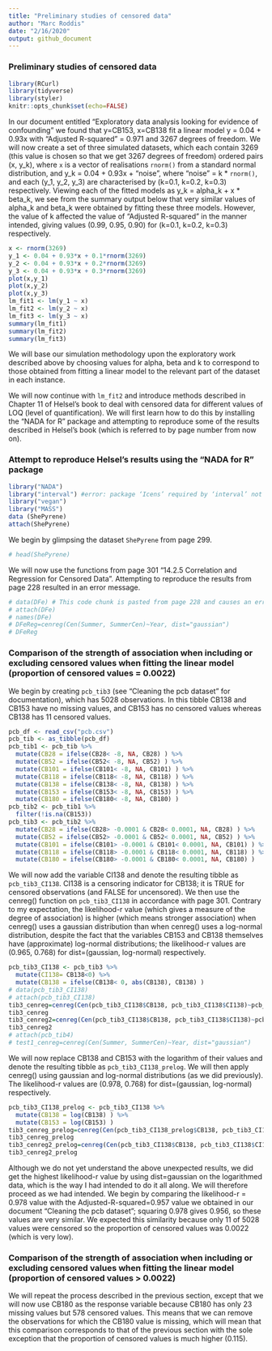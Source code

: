 ```yaml
---
title: "Preliminary studies of censored data"
author: "Marc Roddis"
date: "2/16/2020"
output: github_document
---
```


### Preliminary studies of censored data

```r
library(RCurl)
library(tidyverse)
library(styler)
knitr::opts_chunk$set(echo=FALSE)
```

In our document entitled "Exploratory data analysis looking for evidence of confounding" we found that y=CB153, x=CB138 fit a linear model y = 0.04  + 0.93x with "Adjusted R-squared" = 0.971 and 3267 degrees of freedom.  We will now create a set of three simulated datasets, which each contain 3269 (this value is chosen so that we get 3267 degrees of freedom) ordered pairs (x, y_k), where `x` is  a vector of realisations `rnorm()` from a standard normal distribution, and y_k = 0.04  + 0.93x + "noise", where "noise" = k * `rnorm()`, and each (y_1, y_2, y_3) are characterised by (k=0.1, k=0.2, k=0.3) respectively.   Viewing each of the fitted models as y_k = alpha_k + x * beta_k, we see from the summary output below that very similar values of alpha_k and beta_k were obtained by fitting these three models.  However, the value of k affected the value of "Adjusted R-squared" in the manner intended, giving values (0.99, 0.95, 0.90) for  (k=0.1, k=0.2, k=0.3) respectively.






```r
x <- rnorm(3269)
y_1 <- 0.04 + 0.93*x + 0.1*rnorm(3269)
y_2 <- 0.04 + 0.93*x + 0.2*rnorm(3269)
y_3 <- 0.04 + 0.93*x + 0.3*rnorm(3269)
plot(x,y_1)
plot(x,y_2)
plot(x,y_3)
lm_fit1 <- lm(y_1 ~ x)
lm_fit2 <- lm(y_2 ~ x)
lm_fit3 <- lm(y_3 ~ x)
summary(lm_fit1)
summary(lm_fit2)
summary(lm_fit3)
```

We will base our simulation methodology upon the exploratory work described above by choosing values for alpha, beta and k to correspond to those obtained from fitting a linear model to the relevant part of the dataset in each instance.

We will now continue with `lm_fit2` and introduce methods described in Chapter 11 of Helsel's book to deal with censored data for different values of LOQ (level of quantification).   We will first learn how to do this by  installing the "NADA for R" package and attempting to reproduce some of the results described in Helsel's book (which is referred to by page number from now on).

### Attempt to reproduce Helsel's results using the "NADA for R" package

```r
library("NADA")
library("interval") #error: package ‘Icens’ required by ‘interval’ not found
library("vegan")
library("MASS")
data (ShePyrene)
attach(ShePyrene)
```

We begin by glimpsing the dataset `ShePyrene` from page 299.

```r
# head(ShePyrene)
```

We will now use the functions from page 301 "14.2.5 Correlation and Regression for Censored Data".  Attempting to reproduce the results from page 228 resulted in an error message.

```r
# data(DFe) # This code chunk is pasted from page 228 and causes an error
# attach(DFe)
# names(DFe)
# DFeReg=cenreg(Cen(Summer, SummerCen)~Year, dist="gaussian")
# DFeReg
```

### Comparison of the strength of association when including or excluding censored values when fitting the linear model (proportion of censored values = 0.0022)

We begin by creating `pcb_tib3` (see "Cleaning the pcb dataset" for documentation), which has 5028 observations.  In this tibble CB138 and CB153 have no missing values, and CB153 has no censored values whereas CB138 has 11 censored values.

```r
pcb_df <- read_csv("pcb.csv")
pcb_tib <- as_tibble(pcb_df)
pcb_tib1 <- pcb_tib %>%  
  mutate(CB28 = ifelse(CB28< -8, NA, CB28) ) %>%
  mutate(CB52 = ifelse(CB52< -8, NA, CB52) ) %>%
  mutate(CB101 = ifelse(CB101< -8, NA, CB101) ) %>%
  mutate(CB118 = ifelse(CB118< -8, NA, CB118) ) %>%
  mutate(CB138 = ifelse(CB138< -8, NA, CB138) ) %>%
  mutate(CB153 = ifelse(CB153< -8, NA, CB153) ) %>%
  mutate(CB180 = ifelse(CB180< -8, NA, CB180) ) 
pcb_tib2 <- pcb_tib1 %>%
  filter(!is.na(CB153))
pcb_tib3 <- pcb_tib2 %>%
  mutate(CB28 = ifelse(CB28> -0.0001 & CB28< 0.0001, NA, CB28) ) %>%
  mutate(CB52 = ifelse(CB52> -0.0001 & CB52< 0.0001, NA, CB52) ) %>%
  mutate(CB101 = ifelse(CB101> -0.0001 & CB101< 0.0001, NA, CB101) ) %>%
  mutate(CB118 = ifelse(CB118> -0.0001 & CB118< 0.0001, NA, CB118) ) %>%
  mutate(CB180 = ifelse(CB180> -0.0001 & CB180< 0.0001, NA, CB180) )
```

We will now add the variable CI138 and denote the resulting tibble as `pcb_tib3_CI138`.  CI138 is a censoring indicator for CB138; it is TRUE for censored observations (and FALSE for uncensored).  We then use the cenreg() function on `pcb_tib3_CI138` in accordance with page 301.   Contrary to my expectation, the likelihood-r value (which gives a measure of the degree of association) is higher (which means stronger association) when cenreg() uses a gaussian distribution than when cenreg() uses a log-normal distribution, despite the fact that the variables CB153 and CB138 themselves have (approximate) log-normal distributions; the likelihood-r values are (0.965, 0.768) for dist=(gaussian, log-normal) respectively.

```r
pcb_tib3_CI138 <- pcb_tib3 %>%
  mutate(CI138= CB138<0) %>%
  mutate(CB138 = ifelse(CB138< 0, abs(CB138), CB138) ) 
# data(pcb_tib3_CI138)
# attach(pcb_tib3_CI138)
tib3_cenreg=cenreg(Cen(pcb_tib3_CI138$CB138, pcb_tib3_CI138$CI138)~pcb_tib3_CI138$CB153, dist="gaussian")
tib3_cenreg
tib3_cenreg2=cenreg(Cen(pcb_tib3_CI138$CB138, pcb_tib3_CI138$CI138)~pcb_tib3_CI138$CB153)
tib3_cenreg2
# attach(pcb_tib4)
# test1_cenreg=cenreg(Cen(Summer, SummerCen)~Year, dist="gaussian")
```

We will now replace CB138 and CB153 with the logarithm of their values and denote the resulting tibble as `pcb_tib3_CI138_prelog`.  We will then apply cenreg() using gaussian and log-normal distributions (as we did previously).  The likelihood-r values are (0.978, 0.768) for dist=(gaussian, log-normal) respectively.

```r
pcb_tib3_CI138_prelog <- pcb_tib3_CI138 %>%
  mutate(CB138 = log(CB138) ) %>%
  mutate(CB153 = log(CB153) ) 
tib3_cenreg_prelog=cenreg(Cen(pcb_tib3_CI138_prelog$CB138, pcb_tib3_CI138_prelog$CI138)~pcb_tib3_CI138_prelog$CB153, dist="gaussian")
tib3_cenreg_prelog
tib3_cenreg2_prelog=cenreg(Cen(pcb_tib3_CI138$CB138, pcb_tib3_CI138$CI138)~pcb_tib3_CI138$CB153)
tib3_cenreg2_prelog
```

Although we do not yet understand the above unexpected results, we did get the highest likelihood-r value by using dist=gaussian on the logarithmed data, which is the way I had intended to do it all along.   We will therefore proceed as we had intended.  We begin by comparing the likelihood-r = 0.978 value with the Adjusted-R-squared=0.957 value we obtained in our document "Cleaning the pcb dataset"; squaring 0.978 gives 0.956, so these values are very similar.  We expected this similarity because only 11 of 5028 values were censored so the proportion of censored values was 0.0022 (which is very low).  

### Comparison of the strength of association when including or excluding censored values when fitting the linear model (proportion of censored values > 0.0022)

We will repeat the process described in the previous section, except that we will now use CB180 as the response variable because CB180 has only 23 missing values but 578 censored values.  This means that we can remove the observations for which the CB180 value is missing, which will mean that this comparison corresponds to that of the previous section with the sole exception that the proportion of censored values is much higher (0.115).
